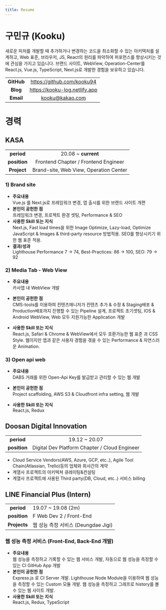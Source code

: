 ```yaml
---
title: Resume
---
```


# 구민규 (Kooku)

새로운 피처를 개발할 때 추가하거나 변경하는 코드을 최소화할 수 있는 아키텍처를 설계하고, Web 표준, 브라우저, JS, React의 원리를 파악하여 퍼포먼스를 향상시키는 것에 관심을 가지고 있습니다.
브랜드 사이트, WebView, Operation-Center를 React.js, Vue.js, TypeScript, Next.js로 개발한 경험을 보유하고 있습니다.

|            |                               |
| :--------: | :---------------------------: |
| **GitHub** |  https://github.com/kooku94   |
|  **Blog**  | https://kooku-log.netlify.app |
| **Email**  |        kooku@kakao.com        |

# 경력

## KASA

|              |                                        |
| :----------: | :------------------------------------: |
|  **period**  |          20.08 ~ **current**           |
| **position** |  Frontend Chapter / Frontend Engineer  |
| **Project**  | Brand-site, Web View, Operation Center |

### 1) Brand site

- **주요내용**<br/>
  Vue.js 를 Next.js로 프레임워크 변경, 앱 출시를 위한 브랜드 사이트 개편
- **본인이 공헌한 점**<br/>
  프레임워크 변경, 프로젝트 환경 셋팅, Performance & SEO
- **사용한 Skill 또는 지식**<br/>
  Next.js, Fast load times을 위한 Image Optimize, Lazy-load, Optimize JavaScript & Images & third-party resource 방법적용. SEO를 향상시키기 위한 웹 표준 적용.
- **결과/성과**<br/>
  Lighthouse Performance 7 -> 74, Best-Practices: 86 -> 100, SEO: 79 -> 92

### 2) Media Tab - Web View

- **주요내용**<br/>
  카사앱 내 WebView 개발

- **본인이 공헌한 점**<br/>
  CMS-tools를 이용하여 컨텐츠매니저가 컨텐츠 추가 & 수정 & Staging배포 & Production배포까지 진행할 수 있는 Pipeline 설계, 프로젝트 초기셋팅, IOS & Android WebView, Web 모두 지원가능한 Application 개발
- **사용한 Skill 또는 지식**<br/>
  React.js, Safari & Chrome & WebView에서 모두 호환가능한 웹 표준 과 CSS Style. 웹이지만 앱과 같은 사용자 경험을 겪을 수 있는 Performance & 자연스러운 Animation.

### 3) Open api web

- **주요내용**<br/>
  DABS 거래를 위한 Open-Api Key를 발급받고 관리할 수 있는 웹 개발

- **본인이 공헌한 점**<br/>
  Project scaffolding, AWS S3 & Cloudfront infra setting, 웹 개발
- **사용한 Skill 또는 지식**<br/>
  React.js, Redux

## Doosan Digital Innovation

|              |                                               |
| :----------: | :-------------------------------------------: |
|  **period**  |                 19.12 ~ 20.07                 |
| **position** | Digital Dev Platform Chapter / Cloud Engineer |

- Cloud Service Vendors(AWS, Azure, GCP, etc..), Agile Tool Chain(Atlassian, Trello)등의 업체와 회사간의 계약
- 계열사 프로젝트의 아키텍쳐 큐레이팅&컨설팅
- 계열사 프로젝트에 사용된 Third party(DB, Cloud, etc..) 서비스 billing

## LINE Financial Plus (Intern)

|              |                                     |
| :----------: | ----------------------------------- |
|  **period**  | 19.07 ~ 19.08 (2m)                  |
| **position** | F Web Dev 2 / Front-End             |
| **Projects** | 웹 성능 측정 서비스 (Deungdae Jigi) |

### 웹 성능 측정 서비스 (Front-End, Back-End 개발)

- **주요내용**<br/>
  웹 성능을 측정하고 기록할 수 있는 웹 서비스 개발, 자동으로 웹 성능을 측정할 수 있는 CI GitHub App 개발
- **본인이 공헌한 점**<br/>
  Express.js 로 CI Server 개발. Lighthouse Node Module을 이용하여 웹 성능을 측정할 수 있는 Custom 모듈 개발. 웹 성능을 측정하고 그래프로 history를 볼 수 있는 웹 사이트 개발.
- **사용한 Skill 또는 지식**<br/>
  React.js, Redux, TypeScript
